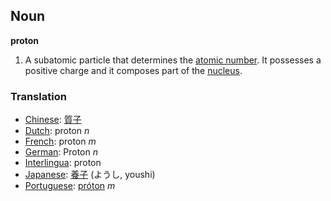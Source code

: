==Noun==
'''proton'''
#A subatomic particle that determines the [[atomic number]].  It possesses a positive charge and it composes part of the [[nucleus]].
=== Translation ===
*[[Chinese]]: [[質子]]
*[[Dutch]]: proton ''n''
*[[French]]: proton ''m''
*[[German]]: Proton ''n''
*[[Interlingua]]: proton
*[[Japanese]]: [[養子]] (ようし, youshi)
*[[Portuguese]]: [[próton]] ''m''